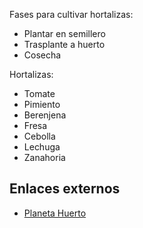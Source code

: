 {{header|1=Huerto}}

Fases para cultivar hortalizas:

* Plantar en semillero
* Trasplante a huerto
* Cosecha

Hortalizas:

* Tomate
* Pimiento
* Berenjena
* Fresa
* Cebolla
* Lechuga
* Zanahoria

== Enlaces externos ==

* [https://www.planetahuerto.es/guias Planeta Huerto]

{{footer}}
